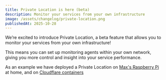 ```yaml
---
title: Private Location is here (beta)
description: Monitor your services from your own infrastructure
image: /assets/changelog/private-location.png
publishedAt: 2025-10-28
---
```


We’re excited to introduce Private Location, a beta feature that allows you to monitor your services from your own infrastructure!

This means you can set up monitoring agents within your own network, giving you more control and insight into your service performance.

As an example we have deployed a Private Location on [Max's Raspberry Pi](/blog/deploy-private-locations-raspberry-pi) at home, and on [Cloudflare containers](https://docs.openstatus.dev/guides/how-to-deploy-probes-cloudflare-containers/)
